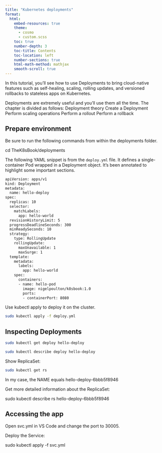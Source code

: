 ```yaml
---
title: "Kubernetes deployments" 
format: 
  html: 
    embed-resources: true
    theme: 
      - cosmo 
      - custom.scss 
    toc: true 
    number-depth: 3  
    toc-title: Contents 
    toc-location: left 
    number-sections: true 
    html-math-method: mathjax 
    smooth-scroll: true 
---
```


In this tutorial, you’ll see how to use Deployments to bring cloud-native features such as self-healing, scaling, rolling updates, and versioned rollbacks to stateless apps on Kubernetes. 

Deployments are extremely useful and you’ll use them all the time. The chapter is divided as follows: Deployment theory Create a Deployment Perform scaling operations Perform a rollout Perform a rollback

## Prepare environment


Be sure to run the following commands from within the deployments folder. 

cd TheK8sBook/deployments
 

The following YAML snippet is from the `deploy.yml` file. It defines a single-container Pod wrapped in a Deployment object. It’s been annotated to highlight some important sections.


```bash
apiVersion: apps/v1
kind: Deployment
metadata:
  name: hello-deploy
spec:
  replicas: 10
  selector:
    matchLabels:
      app: hello-world
  revisionHistoryLimit: 5
  progressDeadlineSeconds: 300
  minReadySeconds: 10
  strategy:
    type: RollingUpdate
    rollingUpdate:
      maxUnavailable: 1
      maxSurge: 1
  template:
    metadata:
      labels:
        app: hello-world
    spec:
      containers:
      - name: hello-pod
        image: nigelpoulton/k8sbook:1.0
        ports:
        - containerPort: 8080
```


Use kubectl apply to deploy it on the cluster.


```bash
sudo kubectl apply -f deploy.yml 
```

## Inspecting Deployments



```bash
sudo kubectl get deploy hello-deploy
```

```bash
sudo kubectl describe deploy hello-deploy
```

Show ReplicaSet:

```bash
sudo kubectl get rs
```

In my case, the NAME equals hello-deploy-6bbb5f8946


Get more detailed information about the ReplicaSet:


sudo kubectl describe rs hello-deploy-6bbb5f8946

## Accessing the app

Open svc.yml in VS Code and change the port to 30005.

Deploy the Service:

sudo kubectl apply -f svc.yml

